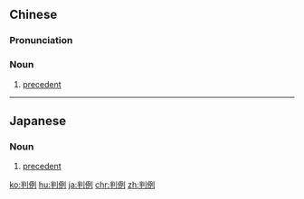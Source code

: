 ==Chinese==
{{zh-forms}}

===Pronunciation===
{{zh-pron
|m=pànlì
|c=pun3 lai6
|mn=phòaⁿ-lē
|cat=n
}}

===Noun===
{{zh-noun}}

# {{lb|zh|legal}} [[precedent]]

{{zh-cat|Law}}

----

==Japanese==
{{ja-kanjitab|はん|れい|yomi=o}}

===Noun===
{{ja-noun|はんれい}}

# {{lb|ja|legal|sort=はんれい}} [[precedent]]

[[ko:判例]]
[[hu:判例]]
[[ja:判例]]
[[chr:判例]]
[[zh:判例]]